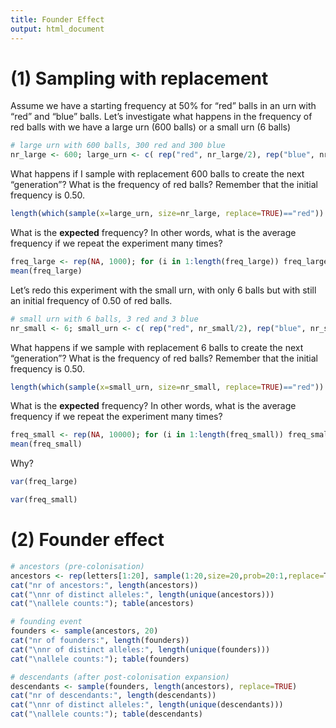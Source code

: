 ```yaml
---
title: Founder Effect
output: html_document
---
```


# (1) Sampling with replacement

Assume we have a starting frequency at 50% for "red" balls in an urn with "red" and "blue" balls.
Let's investigate what happens in the frequency of red balls with we have a large urn (600 balls) or a small urn (6 balls)

```r
# large urn with 600 balls, 300 red and 300 blue
nr_large <- 600; large_urn <- c( rep("red", nr_large/2), rep("blue", nr_large/2) )
```

What happens if I sample with replacement 600 balls to create the next "generation"? What is the frequency of red balls? Remember that the initial frequency is 0.50.

```r
length(which(sample(x=large_urn, size=nr_large, replace=TRUE)=="red")) / nr_large
```

What is the __expected__ frequency? In other words, what is the average frequency if we repeat the experiment many times? 

```r
freq_large <- rep(NA, 1000); for (i in 1:length(freq_large)) freq_large[i] <- length(which(sample(x=large_urn, size=nr_large, replace=TRUE)=="red")) / nr_large;
mean(freq_large)
```

Let's redo this experiment with the small urn, with only 6 balls but with still an initial frequency of 0.50 of red balls.

```r
# small urn with 6 balls, 3 red and 3 blue
nr_small <- 6; small_urn <- c( rep("red", nr_small/2), rep("blue", nr_small/2) )
```

What happens if we sample with replacement 6 balls to create the next "generation"? What is the frequency of red balls? Remember that the initial frequency is 0.50.

```r
length(which(sample(x=small_urn, size=nr_small, replace=TRUE)=="red")) / nr_small
```

What is the __expected__ frequency? In other words, what is the average frequency if we repeat the experiment many times? 

```r
freq_small <- rep(NA, 10000); for (i in 1:length(freq_small)) freq_small[i] <- length(which(sample(x=small_urn, size=nr_small, replace=TRUE)=="red")) / nr_small;
mean(freq_small)
```

Why?

```r
var(freq_large)
```

```r
var(freq_small)
```

# (2) Founder effect

```r
# ancestors (pre-colonisation)
ancestors <- rep(letters[1:20], sample(1:20,size=20,prob=20:1,replace=T))
cat("nr of ancestors:", length(ancestors))
cat("\nnr of distinct alleles:", length(unique(ancestors)))
cat("\nallele counts:"); table(ancestors)
```

```r
# founding event
founders <- sample(ancestors, 20)
cat("nr of founders:", length(founders))
cat("\nnr of distinct alleles:", length(unique(founders)))
cat("\nallele counts:"); table(founders)
```

```r
# descendants (after post-colonisation expansion)
descendants <- sample(founders, length(ancestors), replace=TRUE)
cat("nr of descendants:", length(descendants))
cat("\nnr of distinct alleles:", length(unique(descendants)))
cat("\nallele counts:"); table(descendants)
```

